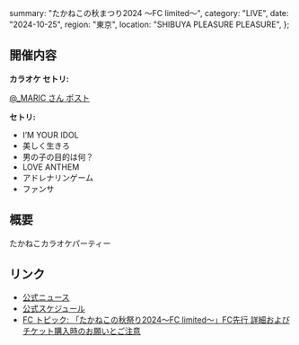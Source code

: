   summary: "たかねこの秋まつり2024 ～FC limited～",
  category: "LIVE",
  date: "2024-10-25",
  region: "東京",
  location: "SHIBUYA PLEASURE PLEASURE",
};

## 開催内容

**カラオケ セトリ:**

[@\_MARIC さん ポスト](https://x.com/_MARIC/status/1849793286145442218)

**セトリ:**

- I’M YOUR IDOL
- 美しく生きろ
- 男の子の目的は何？
- LOVE ANTHEM
- アドレナリンゲーム
- ファンサ

## 概要

たかねこカラオケパーティー

## リンク

- [公式ニュース](https://takanenonadeshiko.jp/10月252627日「たかねこの秋祭り2024～fc-limited～」開催決定！/)
- [公式スケジュール](https://takanenonadeshiko.jp/?p=2301)
- [FC トピック: 「たかねこの秋祭り2024～FC limited～」FC先行 詳細およびチケット購入時のお願いとご注意](https://takanekofc.com/topics/public/_/f25fb2r3umt2tnf6.html)
